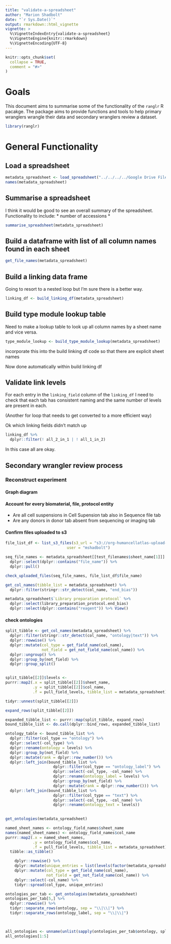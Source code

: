 ```yaml
---
title: "validate-a-spreadsheet"
author: "Marion Shadbolt"
date: "`r Sys.Date()`"
output: rmarkdown::html_vignette
vignette: >
  %\VignetteIndexEntry{validate-a-spreadsheet}
  %\VignetteEngine{knitr::rmarkdown}
  %\VignetteEncoding{UTF-8}
---
```


```r
knitr::opts_chunk$set(
  collapse = TRUE,
  comment = "#>"
)
```

# Goals

This document aims to summarise some of the functionality of the `ranglr` R pacakge. The package aims to provide functions and tools to help primary wranglers wrangle their data and secondary wranglers review a dataset.

```r
library(ranglr)
```

# General Functionality

## Load a spreadsheet

```r
metadata_spreadsheet <- load_spreadsheet("../../../../Google Drive File Stream/My Drive/Brokering/PROJECTS - IN PROGRESS/GSE95459 - GSE114374/hca-metadata-spreadsheet-GSE95459-GSE114374-colon.xlsx")
names(metadata_spreadsheet)
```

## Summarise a spreadsheet

I think it would be good to see an overall summary of the spreadsheet. Functionality to include:
* number of accessions
* 

```r
summarise_spreadsheet(metadata_spreadsheet)
```

## Build a dataframe with list of all column names found in each sheet


```r
get_file_names(metadata_spreadsheet)
```

## Build a linking data frame

Going to resort to a nested loop but I'm sure there is a better way.

```r
linking_df <- build_linking_df(metadata_spreadsheet)
```

## Build type module lookup table

Need to make a lookup table to look up all column names by a sheet name and vice versa.

```r
type_module_lookup <- build_type_module_lookup(metadata_spreadsheet)
```

incorporate this into the build linking df code so that there are explicit sheet
names

Now done automatically within build linking df

## Validate link levels

For each entry in the `linking_field` column of the `linking_df` I need to check that each tab has consistent naming and the same number of levels are present in each.

(Another for loop that needs to get converted to a more efficient way)

Ok which linking fields didn't match up

```r
linking_df %>%
  dplyr::filter(! all_2_in_1 | ! all_1_in_2)
```

In this case all are okay.

## Secondary wrangler review process

### Reconstruct experiment

#### Graph diagram

#### Account for every biomaterial, file, protocol entity

* Are all cell suspensions in Cell Supension tab also in Sequence file tab
* Are any donors in donor tab absent from sequencing or imaging tab


#### Confirm files uploaded to s3



```r
file_list_df <- list_s3_files(s3_url = "s3://org-humancellatlas-upload-staging/aaaaaaaa-bbbb-cccc-dddd-acf331bf0e8f/", 
                           user = "mshadbolt")

```

```r
seq_file_names <- metadata_spreadsheet[[test_filenames$sheet_name[1]]] %>%
  dplyr::select(dplyr::contains("file_name")) %>%
  dplyr::pull()
```

```r
check_uploaded_files(seq_file_names, file_list_df$file_name)
```

```r
get_col_names(tibble_list = metadata_spreadsheet) %>%
  dplyr::filter(stringr::str_detect(col_name, "end_bias"))
```



```r
metadata_spreadsheet$`Library preparation protocol` %>% 
  dplyr::select(library_preparation_protocol.end_bias)
  dplyr::select(dplyr::contains("reagent")) %>% View()

```


#### check ontologies

```r
split_tibble <- get_col_names(metadata_spreadsheet) %>%
  dplyr::filter(stringr::str_detect(col_name, "ontology|text")) %>%
  dplyr::rowwise() %>%
  dplyr::mutate(col_type = get_field_name(col_name),
                not_field = get_not_field_name(col_name)) %>%
  dplyr::ungroup() %>%
  dplyr::group_by(not_field) %>%
  dplyr::group_split()


split_tibble[[2]]$levels <-
purrr::map2(.x = split_tibble[[2]]$sheet_name,
            .y = split_tibble[[2]]$col_name,
            .f = pull_field_levels, tibble_list = metadata_spreadsheet)

tidyr::unnest(split_tibble[[2]])

expand_rows(split_tibble[[2]])

expanded_tibble_list <- purrr::map(split_tibble, expand_rows)
bound_tibble_list <- do.call(dplyr::bind_rows, expanded_tibble_list) 

ontology_table <- bound_tibble_list %>%
  dplyr::filter(col_type == "ontology") %>%
  dplyr::select(-col_type) %>%
  dplyr::rename(ontology = levels) %>%
  dplyr::group_by(not_field) %>%
  dplyr::mutate(rank = dplyr::row_number()) %>%
  dplyr::left_join(bound_tibble_list %>%
                     dplyr::filter(col_type == "ontology_label") %>%
                     dplyr::select(-col_type, -col_name) %>%
                     dplyr::rename(ontology_label = levels) %>%
                     dplyr::group_by(not_field) %>%
                     dplyr::mutate(rank = dplyr::row_number())) %>%
  dplyr::left_join(bound_tibble_list %>%
                     dplyr::filter(col_type == "text") %>%
                     dplyr::select(-col_type, -col_name) %>%
                     dplyr::rename(ontology_text = levels))
  
```

```r
get_ontologies(metadata_spreadsheet)
```



```r
named_sheet_names <- ontology_field_names$sheet_name
names(named_sheet_names) <- ontology_field_names$col_name
purrr::map2(.x = named_sheet_names,
            .y = ontology_field_names$col_name,
            .f = pull_field_levels, tibble_list = metadata_spreadsheet) %>%
  tibble::as_tibble()

    dplyr::rowwise() %>%
    dplyr::mutate(unique_entries = list(levels(factor(metadata_spreadsheet[[sheet_name]][[col_name]][which(!is.na(metadata_spreadsheet[[sheet_name]][[col_name]]))]))))
    dplyr::mutate(col_type = get_field_name(col_name),
                  not_field = get_not_field_name(col_name)) %>%
    dplyr::select(-col_name) %>%
    tidyr::spread(col_type, unique_entries)
```


```r
ontologies_per_tab <- get_ontologies(metadata_spreadsheet) 
ontologies_per_tab[5,] %>%
  dplyr::rowwise() %>%
  tidyr::separate_rows(ontology, sep = "\\|\\|") %>%
  tidyr::separate_rows(ontology_label, sep = "\\|\\|")
  
```

```r

```


```r
all_ontologies <- unname(unlist(sapply(ontologies_per_tab$ontology, split_field_list)))
all_ontologies[1:5]
```


```r


```

```r

```





<!-- Leaving this here because I might be able to use simliar code and don't want
to forget about these functions-->
<!-- ```{r} -->
<!-- purrr::map2_dfr(.x = metadata_spreadsheet, -->
<!--                 .y = metadata_spreadsheet, -->
<!--                 .f = ~get_linking_fields(.x, .y)) %>% View() -->

<!-- purrr::map2_dfr(.x = metadata_spreadsheet, -->
<!--                 .y = names(metadata_spreadsheet), -->
<!--                 .f = colnames) -->
<!-- ``` -->


